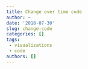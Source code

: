 ```yaml
---
title: Change over time code
author: ~
date: '2018-07-30'
slug: change-code
categories: []
tags: 
 - visualizations
 - code
authors: []
---
```


